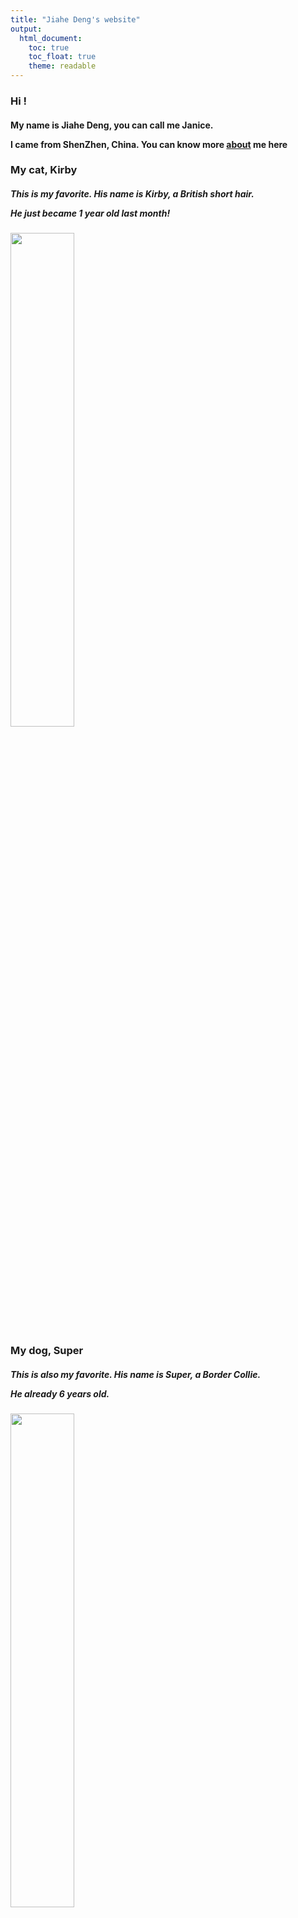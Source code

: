 ```yaml
---
title: "Jiahe Deng's website"
output: 
  html_document:
    toc: true
    toc_float: true
    theme: readable  
---
```

<h3>Hi !</h3>

<h4>My name is Jiahe Deng, you can call me Janice. 

I came from ShenZhen, China. 
You can know more [about](about.html) me here</h4>

<h3>My cat, Kirby</h3>

<h5>This is my favorite. His name is Kirby, a British short hair.

He just became 1 year old last month!</h5>

<img src = "images/kirby.jpg" style = "width:45%">

<h3>My dog, Super</h3>

<h5>This is also my favorite. His name is Super, a Border Collie.

He already 6 years old.</h5>

<img src = "images/super.jpg" style = "width:45%">

<h3>My champion, Lifeline in Apex</h3>

<h5>I play video game with my friend sometime, lifeline is always my first choice of champion.</h5>

<img src = "images/lifeline.jpg" style = "width:45%">